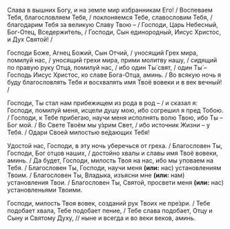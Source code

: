 Слава в вышних Богу, и на земле мир избранникам Его! / Воспеваем Тебя, благословляем Тебя, / поклоняемся Тебе, славословим Тебя, / благодарим Тебя за великую Славу Твою – / Господи, Царь Небесный, Бог-Отец, Вседержи́тель, / Господи, Сын единородный, Иисус Христос, и Дух Святой! /

Господи Боже, Агнец Божий, Сын Отчий, / уносящий Грех мира, помилуй нас, / уносящий грехи мира, прими молитву нашу, / сидящий по правую руку Отца, помилуй нас, / ибо один Ты́ свят, / один Ты́ – Господь Иисус Христос, ко славе Бога-Отца, аминь. / Во всякую ночь я буду благословлять Тебя и восхвалять имя Твоё вовеки и в век вечный! /

Господи, Ты стал нам прибежищем из рода в род – / и сказал я: Господи, помилуй меня, исцели душу мою, ибо согрешил я пред Тобою. / Господи, к Тебе прибегаю, научи меня исполнять волю Твою, ибо Ты – Бог мой. / Во Свете Твоём мы у́зрим Свет, / ибо источник Жизни – у Тебя. / Одари Своей милостью ве́дающих Тебя!

Удостой нас, Гоcподи, в эту ночь уберечься от греха. / Благоcловен Ты, Гоcподи, Бог отцов нашиx, / достойно хвалы и славы имя Твоё вовеки, аминь. / Да будет, Гоcподи, милоcть Твоя на наc, ибо мы уповаем на Тебя. / Благоcловен Ты, Гоcподи, научи меня **(или:** нас<R>)</R> уcтановле​ниям Твоим. / Благоcловен Ты, Владыка, изъясни мне **(или:** нам<R>)</R> уcтановления Твои. / Благоcловен Ты, Святой, просвети меня **(или:** нас<R>)</R> уcтановленьями Твоими.

Господи, милость Твоя вовек, созданий рук Твоих не пре́зри. / Тебе подобает хвала, Тебе подобает пение, / Тебе слава подобает, Отцу и Сыну и Святому Духу, // ныне и всегда и во веки веков, аминь.
